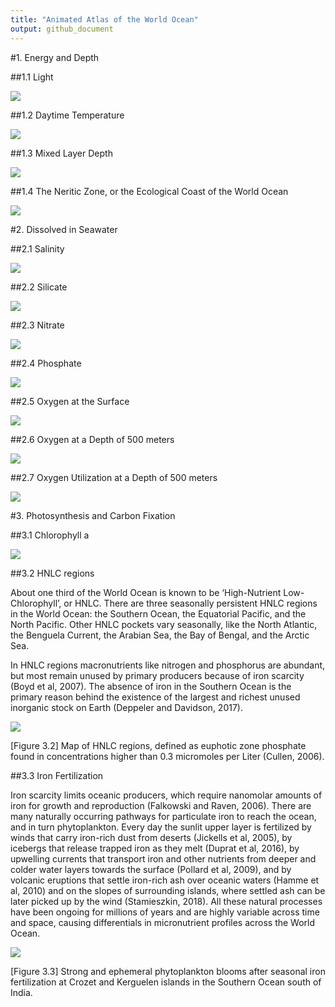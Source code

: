 ```yaml
---
title: "Animated Atlas of the World Ocean"
output: github_document
---
```


#1. Energy and Depth

##1.1 Light



![](https://raw.githubusercontent.com/dirediredock/Ocean_Maps/master/LightGIF.gif)

##1.2 Daytime Temperature



![](https://raw.githubusercontent.com/dirediredock/Ocean_Maps/master/DayTemperatureGIF.gif)

##1.3 Mixed Layer Depth



![](https://raw.githubusercontent.com/dirediredock/Ocean_Maps/master/MixedLayerDepthGIF.gif)

##1.4 The Neritic Zone, or the Ecological Coast of the World Ocean



![](https://raw.githubusercontent.com/dirediredock/Ocean_Maps/master/NeriticZone.png)

#2. Dissolved in Seawater

##2.1 Salinity



![](https://raw.githubusercontent.com/dirediredock/Ocean_Maps/master/SalinityGIF.gif)

##2.2 Silicate



![](https://raw.githubusercontent.com/dirediredock/Ocean_Maps/master/SilicateGIF.gif)

##2.3 Nitrate



![](https://raw.githubusercontent.com/dirediredock/Ocean_Maps/master/NitrateGIF.gif)

##2.4 Phosphate



![](https://raw.githubusercontent.com/dirediredock/Ocean_Maps/master/PhosphateGIF.gif)

##2.5 Oxygen at the Surface



![](https://raw.githubusercontent.com/dirediredock/Ocean_Maps/master/SurfaceOxygenGIF.gif)

##2.6 Oxygen at a Depth of 500 meters



![](https://raw.githubusercontent.com/dirediredock/Ocean_Maps/master/500deepOxygenGIF.gif)

##2.7 Oxygen Utilization at a Depth of 500 meters



![](https://raw.githubusercontent.com/dirediredock/Ocean_Maps/master/500depthRespirationGIF.gif)

#3. Photosynthesis and Carbon Fixation

##3.1 Chlorophyll a



![](https://raw.githubusercontent.com/dirediredock/Ocean_Maps/master/ChlorophyllGIF.gif)

##3.2 HNLC regions

About one third of the World Ocean is known to be 'High-Nutrient Low-Chlorophyll', or HNLC. There are three seasonally persistent HNLC regions in the World Ocean: the Southern Ocean, the Equatorial Pacific, and the North Pacific. Other HNLC pockets vary seasonally, like the North Atlantic, the Benguela Current, the Arabian Sea, the Bay of Bengal, and the Arctic Sea.

In HNLC regions macronutrients like nitrogen and phosphorus are abundant, but most remain unused by primary producers because of iron scarcity (Boyd et al, 2007). The absence of iron in the Southern Ocean is the primary reason behind the existence of the largest and richest unused inorganic stock on Earth (Deppeler and Davidson, 2017).

![](https://raw.githubusercontent.com/dirediredock/Ocean_Maps/master/HNLC.gif)

[Figure 3.2] Map of HNLC regions, defined as euphotic zone phosphate found in concentrations higher than 0.3 micromoles per Liter (Cullen, 2006). 

##3.3 Iron Fertilization

Iron scarcity limits oceanic producers, which require nanomolar amounts of iron for growth and reproduction (Falkowski and Raven, 2006). There are many naturally occurring pathways for particulate iron to reach the ocean, and in turn phytoplankton. Every day the sunlit upper layer is fertilized by winds that carry iron-rich dust from deserts (Jickells et al, 2005), by icebergs that release trapped iron as they melt (Duprat et al, 2016), by upwelling currents that transport iron and other nutrients from deeper and colder water layers towards the surface (Pollard et al, 2009), and by volcanic eruptions that settle iron-rich ash over oceanic waters (Hamme et al, 2010) and on the slopes of surrounding islands, where settled ash can be later picked up by the wind (Stamieszkin, 2018). All these natural processes have been ongoing for millions of years and are highly variable across time and space, causing differentials in micronutrient profiles across the World Ocean.

![](https://raw.githubusercontent.com/dirediredock/Ocean_Maps/master/KerguelenGIF.gif)

[Figure 3.3] Strong and ephemeral phytoplankton blooms after seasonal iron fertilization at Crozet and Kerguelen islands in the Southern Ocean south of India.

